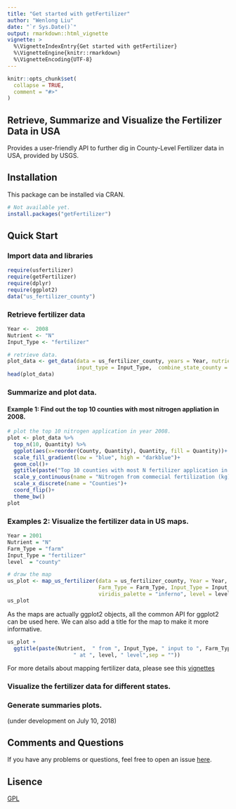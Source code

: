 ```yaml
---
title: "Get started with getFertilizer"
author: "Wenlong Liu"
date: "`r Sys.Date()`"
output: rmarkdown::html_vignette
vignette: >
  %\VignetteIndexEntry{Get started with getFertilizer}
  %\VignetteEngine{knitr::rmarkdown}
  %\VignetteEncoding{UTF-8}
---
```


```r
knitr::opts_chunk$set(
  collapse = TRUE,
  comment = "#>"
)
```
## Retrieve, Summarize and Visualize the Fertilizer Data in USA

Provides a user-friendly API to further dig in County-Level Fertilizer data in USA, provided by USGS. 
             
## Installation

This package can be installed via CRAN.

```r
# Not available yet.
install.packages("getFertilizer")
```


## Quick Start
### Import data and libraries

```r
require(usfertilizer)
require(getFertilizer)
require(dplyr)
require(ggplot2)
data("us_fertilizer_county")
```

### Retrieve fertilizer data

```r
Year <-  2008
Nutrient <- "N"
Input_Type <- "fertilizer"

# retrieve data.
plot_data <- get_data(data = us_fertilizer_county, years = Year, nutrient = Nutrient, 
                      input_type = Input_Type,  combine_state_county = TRUE)
head(plot_data)
```

### Summarize and plot data. 

#### Example 1: Find out the top 10 counties with most nitrogen appliation in 2008.

```r
# plot the top 10 nitrogen application in year 2008.
plot <- plot_data %>% 
  top_n(10, Quantity) %>%
  ggplot(aes(x=reorder(County, Quantity), Quantity, fill = Quantity))+
  scale_fill_gradient(low = "blue", high = "darkblue")+
  geom_col()+
  ggtitle(paste("Top 10 counties with most N fertilizer application in the year of", Year)) + 
  scale_y_continuous(name = "Nitrogen from commecial fertilization (kg)")+
  scale_x_discrete(name = "Counties")+
  coord_flip()+
  theme_bw()
plot
```

### Examples 2: Visualize the fertilizer data in US maps.

```r
Year = 2001
Nutrient = "N"
Farm_Type = "farm"
Input_Type = "fertilizer"
level  = "county" 

# draw the map
us_plot <- map_us_fertilizer(data = us_fertilizer_county, Year = Year, Nutrient = Nutrient,
                             Farm_Type = Farm_Type, Input_Type = Input_Type, 
                             viridis_palette = "inferno", level = level) 
us_plot
```

As the maps are actually ggplot2 objects, all the common API for ggplot2 can be used here. We can also add a title for the map to make it more informative.
 
```r
us_plot +
  ggtitle(paste(Nutrient,  " from ", Input_Type, " input to ", Farm_Type, " in the year of ",Year,
                     " at ", level, " level",sep = ""))
```


For more details about mapping fertilizer data, please see this [vignettes](https://wenlong-liu.github.io/getFertilizer/articles/US_maps.html)

### Visualize the fertilizer data for different states.


### Generate summaries plots. 

(under development on July 10, 2018)

## Comments and Questions

If you have any problems or questions, feel free to open an issue [here](https://github.com/wenlong-liu/getFertilizer/issues).

## Lisence

[GPL](https://github.com/wenlong-liu/getFertilizer/blob/master/LICENSE)
